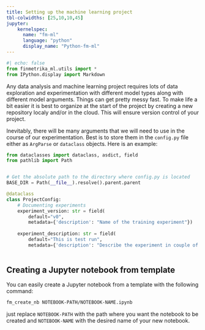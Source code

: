 ```yaml
---
title: Setting up the machine learning project
tbl-colwidths: [25,10,10,45]
jupyter: 
    kernelspec: 
      name: "fm-ml"
      language: "python"
      display_name: "Python-fm-ml"
---
```


```python
#| echo: false
from finmetrika_ml.utils import *
from IPython.display import Markdown
```

Any data analysis and machine learning project requires lots of data exploration and experimentation with different model types along with different model arguments. Things can get pretty messy fast. To make life a bit easier it is best to organize at the start of the project by creating a new repository localy and/or in the cloud. This will ensure version control of your project.

Inevitably, there will be many arguments that we will need to use in the course of our experimentation. Best is to store them in the `config.py` file either as `ArgParse` or `dataclass` objects. Here is an example:

```python
from dataclasses import dataclass, asdict, field
from pathlib import Path


# Get the absolute path to the directory where config.py is located
BASE_DIR = Path(__file__).resolve().parent.parent

@dataclass
class ProjectConfig:
    # Documenting experiments
    experiment_version: str = field(
        default="v0",
        metadata={'description': "Name of the training experiment"})
    
    experiment_description: str = field(
        default="This is test run",
        metadata={'description': "Describe the experiment in couple of sentences"})
 
```

## Creating a Jupyter notebook from template

You can easily create a Jupyter notebook from a template with the following command:

```bash
fm_create_nb NOTEBOOK-PATH/NOTEBOOK-NAME.ipynb
```
just replace `NOTEBOOK-PATH` with the path where you want the notebook to be created and `NOTEBOOK-NAME` with the desired name of your new notebook.
